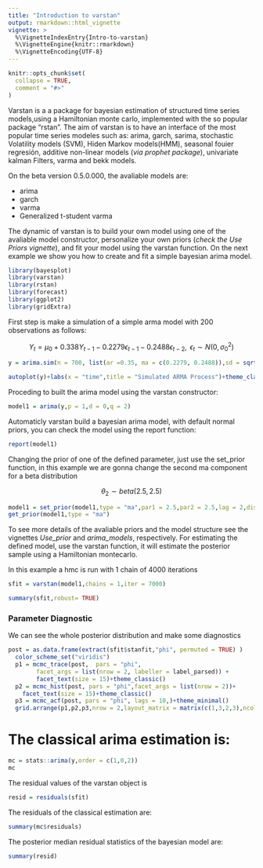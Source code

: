 ```yaml
---
title: "Introduction to varstan"
output: rmarkdown::html_vignette
vignette: >
  %\VignetteIndexEntry{Intro-to-varstan}
  %\VignetteEngine{knitr::rmarkdown}
  %\VignetteEncoding{UTF-8}
---
```


```r
knitr::opts_chunk$set(
  collapse = TRUE,
  comment = "#>"
)
```

Varstan is a a package for bayesian estimation of structured time series models,using a Hamiltonian monte carlo, implemented with the so popular package "rstan". The aim of varstan is to have an interface of the most popular time series modeles such as: arima, garch, sarima, stochastic Volatility models (SVM), Hiden Markov models(HMM), seasonal fouier regresión, additive non-linear models (*via prophet package*), univariate kalman Filters, varma and bekk models.

On the beta version 0.5.0.000, the avaliable models are:
 
  + arima
  + garch
  + varma
  + Generalized t-student varma

The dynamic of varstan is to build your own model using one of the avaliable model constructor, personalize your own priors (*check the Use Priors vignette*), and fit your model using the varstan function. On the next example we show you how to create and fit a simple bayesian arima model.


```r
library(bayesplot)
library(varstan)
library(rstan)
library(forecast)
library(ggplot2)
library(gridExtra)
```

First step is make a simulation of a simple arma model with 200 observations as follows:

$$Y_t = \mu_0 + 0.338Y_{t-1} - 0.2279\epsilon_{t-1} - 0.2488\epsilon_{t-2}, \text{ } \epsilon_t \sim N(0,\sigma^2_0)  $$

```r
y = arima.sim(n = 700, list(ar =0.35, ma = c(0.2279, 0.2488)),sd = sqrt(0.1796))

autoplot(y)+labs(x = "time",title = "Simulated ARMA Process")+theme_classic()
```

Proceding to built the arima model using the varstan constructor:
```r
model1 = arima(y,p = 1,d = 0,q = 2)
```

Automaticly varstan build a bayesian arima model, with default normal priors, you can check the model using the report function:

```r
report(model1)
```

Changing the prior of one of the defined parameter, just use the set_prior function, in this example we are gonna change the second ma component for a beta distribution

$$\theta_2 \sim beta(2.5,2.5)$$

```r
model1 = set_prior(model1,type = "ma",par1 = 2.5,par2 = 2.5,lag = 2,dist = "beta")
get_prior(model1,type = "ma")
```

To see more details of the avaliable priors and the model structure see the vignettes *Use_prior* and *arima_models*, respectively. For estimating the defined model, use the varstan function, it will estimate the posterior sample using a Hamiltonian montecarlo.

In this example a hmc is run with 1 chain of 4000 iterations 

```r
sfit = varstan(model1,chains = 1,iter = 7000)
```


```r
summary(sfit,robust= TRUE)
```


### Parameter Diagnostic

We can see the whole posterior distribution and make some diagnostics

```r
post = as.data.frame(extract(sfit$stanfit,"phi", permuted = TRUE) )
  color_scheme_set("viridis")
  p1 = mcmc_trace(post,  pars = "phi",
        facet_args = list(nrow = 2, labeller = label_parsed)) + 
        facet_text(size = 15)+theme_classic()
  p2 = mcmc_hist(post, pars = "phi",facet_args = list(nrow = 2))+
    facet_text(size = 15)+theme_classic()
  p3 = mcmc_acf(post, pars = "phi", lags = 10,)+theme_minimal()
  grid.arrange(p1,p2,p3,nrow = 2,layout_matrix = matrix(c(1,3,2,3),ncol=2,byrow=TRUE))

```



# The classical arima estimation is:

```r
mc = stats::arima(y,order = c(1,0,2))
mc
```


The residual values of the varstan object is

```r
resid = residuals(sfit)
```


The residuals of the classical estimation are:

```r
summary(mc$residuals)
```

The posterior median residual statistics of the bayesian model are:
```r
summary(resid)
```

